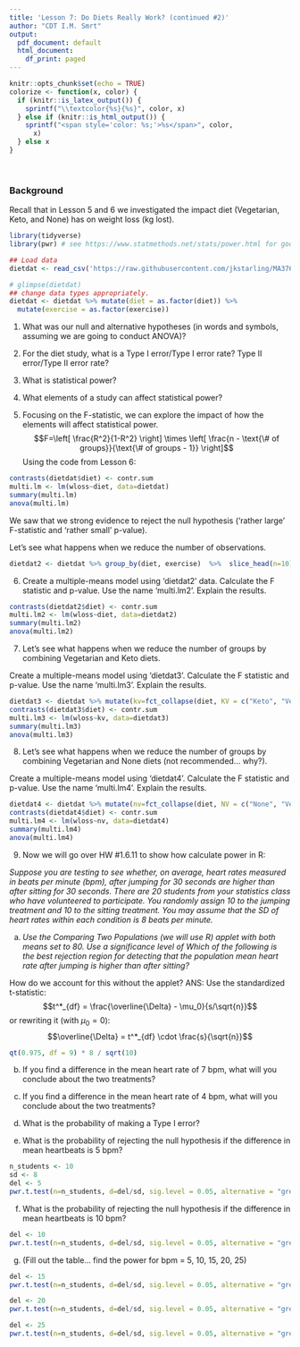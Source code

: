 ```yaml
---
title: 'Lesson 7: Do Diets Really Work? (continued #2)'
author: "CDT I.M. Smrt"
output:
  pdf_document: default
  html_document:
    df_print: paged
---
```


```r
knitr::opts_chunk$set(echo = TRUE)
colorize <- function(x, color) {
  if (knitr::is_latex_output()) {
    sprintf("\\textcolor{%s}{%s}", color, x)
  } else if (knitr::is_html_output()) {
    sprintf("<span style='color: %s;'>%s</span>", color, 
      x)
  } else x
}

```
<br>

### Background
Recall that in Lesson 5 and 6 we investigated the impact diet (Vegetarian, Keto, and None) has on weight loss (kg lost).

```r
library(tidyverse)
library(pwr) # see https://www.statmethods.net/stats/power.html for good tutorial.

## Load data
dietdat <- read_csv('https://raw.githubusercontent.com/jkstarling/MA376/main/WeightLoss.csv')

# glimpse(dietdat)
## change data types appropriately.
dietdat <- dietdat %>% mutate(diet = as.factor(diet)) %>% 
  mutate(exercise = as.factor(exercise))
```

(1) What was our null and alternative hypotheses (in words and symbols, assuming we are going to conduct ANOVA)?
\vspace{0.5in}

 
 (2) For the diet study, what is a Type I error/Type I error rate? Type II error/Type II error rate?
\vspace{0.5in}

(3) What is statistical power? 
\vspace{0.5in}


(4) What elements of a study can affect statistical power? 
\vspace{0.5in}

(5) Focusing on the F-statistic, we can explore the impact of how the elements will affect statistical power. 
$$F=\left[ \frac{R^2}{1-R^2} \right] \times \left[ \frac{n - \text{\# of groups}}{\text{\# of groups - 1}} \right]$$
Using the code from Lesson 6:
```r
contrasts(dietdat$diet) <- contr.sum
multi.lm <- lm(wloss~diet, data=dietdat)
summary(multi.lm)
anova(multi.lm)
```

We saw that we strong evidence to reject the null hypothesis ('rather large' F-statistic and 'rather small' p-value). 

Let's see what happens when we reduce the number of observations. 
```r
dietdat2 <- dietdat %>% group_by(diet, exercise)  %>%  slice_head(n=10)
```

(6) Create a multiple-means model using 'dietdat2' data. Calculate the F statistic and p-value. Use the name 'multi.lm2'. Explain the results.
\vspace{0.5in}

```r
contrasts(dietdat2$diet) <- contr.sum
multi.lm2 <- lm(wloss~diet, data=dietdat2)
summary(multi.lm2)
anova(multi.lm2)

```



(7) Let's see what happens when we reduce the number of groups by combining Vegetarian and Keto diets. 

Create a multiple-means model using 'dietdat3'. Calculate the F statistic and p-value. Use the name 'multi.lm3'. Explain the results.
\vspace{0.5in}
```r
dietdat3 <- dietdat %>% mutate(kv=fct_collapse(diet, KV = c("Keto", "Vegetarian")))
contrasts(dietdat3$diet) <- contr.sum
multi.lm3 <- lm(wloss~kv, data=dietdat3)
summary(multi.lm3)
anova(multi.lm3)
```


(8) Let's see what happens when we reduce the number of groups by combining Vegetarian and None diets (not recommended... why?). 

Create a multiple-means model using 'dietdat4'. Calculate the F statistic and p-value. Use the name 'multi.lm4'. Explain the results.
\vspace{0.5in}
```r
dietdat4 <- dietdat %>% mutate(nv=fct_collapse(diet, NV = c("None", "Vegetarian")))
contrasts(dietdat4$diet) <- contr.sum
multi.lm4 <- lm(wloss~nv, data=dietdat4)
summary(multi.lm4)
anova(multi.lm4)


```


(9) Now we will go over HW #1.6.11 to show how calculate power in R:

*Suppose you are testing to see whether, on average, heart rates measured in beats per minute (bpm), after jumping for 30 seconds are higher than after sitting for 30 seconds. There are 20 students from your statistics class who have volunteered to participate. You randomly assign 10 to the jumping treatment and 10 to the sitting treatment. You may assume that the SD of heart rates within each condition is 8 beats per minute.*

a. *Use the Comparing Two Populations (we will use R) applet with both means set to 80. Use a significance level of  Which of the following is the best rejection region for detecting that the population mean heart rate after jumping is higher than after sitting?*

How do we account for this without the applet?  ANS: Use the standardized t-statistic: $$t^*_{df} = \frac{\overline{\Delta} - \mu_0}{s/\sqrt{n}}$$
or rewriting it (with $\mu_0 = 0$): 
$$\overline{\Delta} = t^*_{df} \cdot \frac{s}{\sqrt{n}}$$

```r
qt(0.975, df = 9) * 8 / sqrt(10)
```
\vspace{0.5in}


b. If you find a difference in the mean heart rate of 7 bpm, what will you conclude about the two treatments? 
\vspace{0.5in}


c. If you find a difference in the mean heart rate of 4 bpm, what will you conclude about the two treatments? 


d. What is the probability of making a Type I error?


e. What is the probability of rejecting the null hypothesis if the difference in mean heartbeats is 5 bpm? 

```r
n_students <- 10
sd <- 8
del <- 5
pwr.t.test(n=n_students, d=del/sd, sig.level = 0.05, alternative = "greater")
```

f. What is the probability of rejecting the null hypothesis if the difference in mean heartbeats is 10 bpm? 

```r
del <- 10
pwr.t.test(n=n_students, d=del/sd, sig.level = 0.05, alternative = "greater")
```

g. (Fill out the table... find the power for bpm = 5, 10, 15, 20, 25)
```r
del <- 15
pwr.t.test(n=n_students, d=del/sd, sig.level = 0.05, alternative = "greater")

del <- 20
pwr.t.test(n=n_students, d=del/sd, sig.level = 0.05, alternative = "greater")

del <- 25
pwr.t.test(n=n_students, d=del/sd, sig.level = 0.05, alternative = "greater")
```
